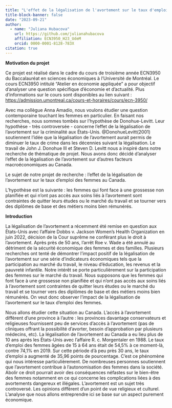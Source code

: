 ```yaml
---
title: "L'effet de la légalisation de l'avortement sur le taux d'emploi des femmes au Canada"
title-block-banner: false
date: "2023-09-21"
author:
  - name: "Juliana Hubacova"
    url: https://github.com/julianahubacova
    affiliation: ECN3950_H23_UdeM
    orcid: 0000-0001-8128-783X
citation: true
---
```


**Motivation du projet**

Ce projet est réalisé dans le cadre du cours de troisième année ECN3950 du Baccalauréat en sciences économiques à l'Université de Montréal. Le cours ECN3950 intitulé "Atelier en économie appliquée" a pour objectif d'analyser une question spécifique d'économie et d'actualité. Plus d'informations sur le cours sont disponibles au lien suivant : <https://admission.umontreal.ca/cours-et-horaires/cours/ecn-3950/>

Avec ma collègue Anna Amadio, nous voulons étudier une question contemporaine touchant les femmes en particulier. En faisant nos recherches, nous sommes tombés sur l'hypothèse de Donohue-Levitt. Leur hypothèse - très controversée - concerne l'effet de la légalisation de l'avortement sur la criminalité aux États-Unis. @DonohueLevitt(2001) soutiennent l'idée que la légalisation de l'avortement aurait permis de diminuer le taux de crime dans les décennies suivant la légalisation. 
Le travail de John J. Donohue III et Steven D. Levitt nous a inspiré dans notre recherche de thématique de projet. Nous avons donc décidé d'analyser l'effet de la légalisation de l'avortement sur d'autres facteurs macroéconomiques au Canada. 

Le sujet de notre projet de recherche : l'effet de la légalisation de l'avortement sur le taux d'emploi des femmes au Canada. 

L’hypothèse est la suivante : les femmes qui font face à une grossesse non planifiée et qui
n’ont pas accès aux soins liés à l’avortement sont contraintes de quitter leurs études ou le
marché du travail et se tourner vers des diplômes de base et des métiers moins bien
rémunérés. 

**Introduction**

La légalisation de l’avortement a récemment été remise en question aux États-Unis avec
l’affaire Dobbs v. Jackson Women’s Health Organization en juin 2022, décision de la Cour
suprême ne conférant plus le droit à l’avortement. Après près de 50 ans, l’arrêt Roe v.
Wade a été annulé au détriment de la sécurité économique des femmes et des familles.
Plusieurs recherches ont tenté de démontrer l’impact positif de la légalisation de
l’avortement sur une série d’indicateurs économiques tels que la participation au marché
du travail, le niveau d’éducation, les revenus et la pauvreté infantile. Notre intérêt se porte
particulièrement sur la participation des femmes sur le marché du travail.
Nous supposons que les femmes qui font face à une grossesse non planifiée et qui
n’ont pas accès aux soins liés à l’avortement sont contraintes de quitter leurs études ou le
marché du travail et se tourner vers des diplômes de base et des métiers moins bien
rémunérés. On veut donc observer l’impact de la légalisation de l’avortement sur le taux
d’emploi des femmes.

Nous allons étudier cette situation au Canada. L’accès à l’avortement diffèrent d’une
province à l’autre : les provinces davantage conservateurs et religieuses fournissent peu de
services d’accès à l’avortement (pas de cliniques offrant la possibilité d’avorter, besoin
d’approbation par plusieurs médecins, etc). La légalisation de l’avortement au Canada a eu
lieu plus de 10 ans après les États-Unis avec l’affaire R. c. Morgentaler en 1988. Le taux
d’emploi des femmes âgées de 15 à 64 ans était de 54,5% à ce moment-là, contre 74,1%
en 2019. Sur cette période d’à peu près 30 ans, le taux d’emploi a augmenté de 35,96 points
de pourcentage. C’est ce phénomène qui nous intéresse particulièrement. De nombreuses
personnes soutiennent que l’avortement contribue à l’autonomisation des femmes dans la
société. Abolir ce droit pourrait avoir des conséquences néfastes sur le bien-être des
femmes notamment en ce qui concerne les complications liées à des avortements
dangereux et illégales. L’avortement est un sujet très controversé. Les opinions diffèrent
d’un point de vue religieux et culturel. L’analyse que nous allons entreprendre ici
se base sur un aspect purement économique.
